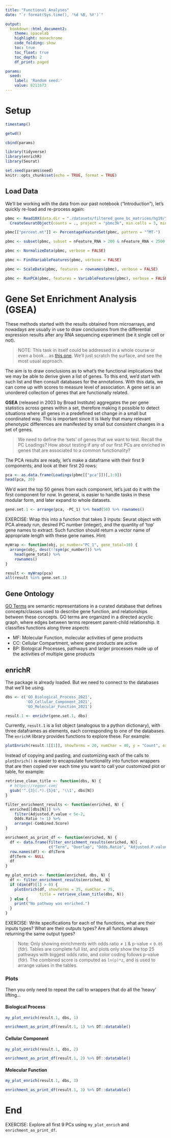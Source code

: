```yaml
---
title: "Functional Analyses"
date: "`r format(Sys.time(), '%d %B, %Y')`"

output:
  bookdown::html_document2:
    theme: spacelab
    highlight: monochrome
    code_folding: show
    toc: true
    toc_float: true
    toc_depth: 2
    df_print: paged

params:
  seed:
    label: 'Random seed:'
    value: 8211673
---
```



# Setup

```r
timestamp()
```

```r
getwd()
```


```r
cbind(params)
```

```r
library(tidyverse)
library(enrichR)
library(Seurat)
```

```r
set.seed(params$seed)
knitr::opts_chunk$set(echo = TRUE, format = TRUE)
```

## Load Data

We'll be working with the data from our past notebook ("Introduction"), let's quickly re-load and re-process again:

```r
pbmc <- Read10X(data.dir = "./datasets/filtered_gene_bc_matrices/hg19/") %>%
  CreateSeuratObject(counts = ., project = "pbmc3k", min.cells = 3, min.features = 200)

pbmc[["percent.mt"]] <- PercentageFeatureSet(pbmc, pattern = "^MT-")

pbmc <- subset(pbmc, subset = nFeature_RNA > 200 & nFeature_RNA < 2500 & percent.mt < 5)

pbmc <- NormalizeData(pbmc, verbose = FALSE)

pbmc <- FindVariableFeatures(pbmc, verbose = FALSE)

pbmc <- ScaleData(pbmc, features = rownames(pbmc), verbose = FALSE)

pbmc <- RunPCA(pbmc, features = VariableFeatures(pbmc), verbose = FALSE)
```

# Gene Set Enrichment Analysis (GSEA)

These methods started with the results obtained from microarrays, and nowadays are usually in use to draw conclusions from the differential expression results after any RNA sequencing experiment (be it single cell or not).

> NOTE: This task in itself could be addressed in a whole course or even a book... as [this one](https://yulab-smu.top/biomedical-knowledge-mining-book/clusterProfiler-dplyr.html). We'll just scratch the surface, and see the most usual approach.

The aim is to draw conclusions as to what's the functional implications that we may be able to derive given a list of genes. To this end, we'd start with such list and then consult databases for the annotations. With this data, we can come up with scores to measure level of association. A gene set is an unordered collection of genes that are functionally related.

**GSEA** (released in 2003 by Broad Institute) aggregates the per gene statistics across genes within a set, therefore making it possible to detect situations where all genes in a predefined set change in a small but coordinated way. This is important since it is likely that many relevant phenotypic differences are manifested by small but consistent changes in a set of genes.

> We need to define the 'sets' of genes that we want to test. Recall the PC Loadings? How about testing if any of our first PCs are enriched in genes that are associated to a common functionality?

The PCA results are ready, let's make a dataframe with their first 9 components; and look at their first 20 rows:

```r
pca <- as.data.frame(Loadings(pbmc[["pca"]])[,1:9])
head(pca, 20)
```

We'd want the top 50 genes from each component, let's just do it with the first component for now. In general, is easier to handle tasks in these modular form, and later expand to whole datasets.

```r
gene.set.1 <- arrange(pca, -PC_1) %>% head(50) %>% rownames()
```


EXERCISE: Wrap this into a function that takes 3 inputs: Seurat object with PCA already run, desired PC number (integer), and the quantity of  'top' gene names to extract. Such function should return a vector name of appropriate length with these gene names. Hint:

```r
myWrap <- function(obj, pc_number="PC_1", gene_total=10) {
  arrange(obj, desc(!!sym(pc_number))) %>%
    head(gene_total) %>%
    rownames()
}

result <- myWrap(pca)
all(result %in% gene.set.1)
```



## Gene Ontology

[GO Terms](http://www.geneontology.org/) are semantic representations in a curated database that defines concepts/classes used to describe gene function, and relationships between these concepts. GO terms are organized in a directed acyclic graph, where edges between terms represent parent-child relationship. It classifies functions along three aspects:

- MF: Molecular Function, molecular activities of gene products
- CC: Cellular Compartment, where gene products are active
- BP: Biological Processes, pathways and larger processes made up of the activities of multiple gene products

## enrichR

The package is already loaded. But we need to connect to the databases that we'll be using.

```r
dbs <- c('GO_Biological_Process_2021',
         'GO_Cellular_Component_2021',
         'GO_Molecular_Function_2021')
```


```r
result.1 <- enrichr(gene.set.1, dbs)
```

Currently, `result.1` is a list object (analogous to a python dictionary), with three dataframes as elements, each corresponding to one of the databases. The `enrichR` library provides functions to explore these. For example:

```r
plotEnrich(result.1[[1]], showTerms = 20, numChar = 40, y = "Count", orderBy = "P.value")
```


Instead of copying and pasting, and customizing each of the calls to `plotEnrich()` is easier to encapsulate functionality into function wrappers that are then copied over each time you want to call your customized plot or table, for example:

```r
retrieve_clean_title <- function(dbs, N) {
  # https://regexr.com/
  gsub('^.{3}(.*).{5}$', '\\1', dbs[N])
}

filter_enrichment_results <- function(enriched, N) {
  enriched[[dbs[N]]] %>%
    filter(Adjusted.P.value < 5e-2,
    Odds.Ratio != 1) %>%
    arrange(-Combined.Score)
}

enrichment_as_print_df <- function(enriched, N) {
  df <- data.frame(filter_enrichment_results(enriched, N)[ ,
                   c("Term", "Overlap", "Odds.Ratio", "Adjusted.P.value")])
  row.names(df) <- df$Term
  df$Term <- NULL
  df
}

my_plot_enrich <- function(enriched, dbs, N) {
  df <- filter_enrichment_results(enriched, N)
  if (dim(df)[1] > 0) {
    plotEnrich(df, showTerms = 25, numChar = 75,
               title = retrieve_clean_title(dbs, N))
  } else {
    print("No pathway was enriched.")
  }
}
```

EXERCISE: Write specifications for each of the functions, what are their inputs types? What are their outputs types? Are all functions always returning the same output types?

> Note: Only showing enrichments with odds ratio &ne; `1` & p-value < `0.05` (fdr). Tables are complete full list, and plots only show the top 25 pathways with biggest odds ratio, and color coding follows p-value (fdr). The combined score is computed as `ln(p)*z`, and is used to arrange values in the tables.

### Plots

Then you only need to repeat the call to wrappers that do all the 'heavy' lifting...

#### Biological Process

```r
my_plot_enrich(result.1, dbs, 1)
```

```r
enrichment_as_print_df(result.1, 1) %>% DT::datatable()
```

#### Cellular Component

```r
my_plot_enrich(result.1, dbs, 2)
```

```r
enrichment_as_print_df(result.1, 2) %>% DT::datatable()
```

#### Molecular Function

```r
my_plot_enrich(result.1, dbs, 3)
```

```r
enrichment_as_print_df(result.1, 3) %>% DT::datatable()
```

# End

EXERCISE: Explore all first 9 PCs using `my_plot_enrich` and `enrichment_as_print_df`.

